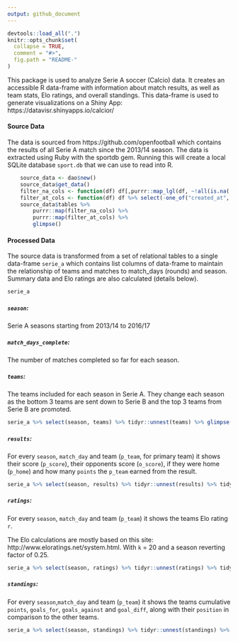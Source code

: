 ```yaml
---
output: github_document
---
```


<!-- README.md is generated from README.Rmd. Please edit that file -->

```r
devtools::load_all(".")
knitr::opts_chunk$set(
  collapse = TRUE,
  comment = "#>",
  fig.path = "README-"
)
```


This package is used to analyze Serie A soccer (Calcio) data. It creates an accessible R data-frame with information about match results, as well as team stats, Elo ratings, and overall standings. This data-frame is used to generate visualizations on a Shiny App: https://datavisr.shinyapps.io/calcior/




#### Source Data
The data is sourced from https://github.com/openfootball which contains the results of all Serie A match since the 2013/14 season. The data is extracted using Ruby with the sportdb gem. Running this will create a local SQLite database `sport.db` that we can use to read into R.

```r
    source_data <- dao$new()
    source_data$get_data()
    filter_na_cols <- function(df) df[,purrr::map_lgl(df, ~!all(is.na(.x)))]
    filter_at_cols <- function(df) df %>% select(-one_of("created_at", "updated_at"))
    source_data$tables %>% 
        purrr::map(filter_na_cols) %>% 
        purrr::map(filter_at_cols) %>% 
        glimpse()

```

#### Processed Data

The source data is transformed from a set of relational tables to a single data-frame `serie_a` which contains list columns of data-frame to maintain the relationship of teams and matches to match_days (rounds) and season. Summary data and Elo ratings are also calculated (details below).


```r
serie_a
```
##### `season`:
Serie A seasons starting from 2013/14 to 2016/17

##### `match_days_complete`:
The number of matches completed so far for each season.

##### `teams`:
The teams included for each season in Serie A. They change each season as the bottom 3 teams are sent down to Serie B and the top 3 teams from Serie B are promoted.

```r
serie_a %>% select(season, teams) %>% tidyr::unnest(teams) %>% glimpse()
```



##### `results`: 
For every `season`, `match_day` and team (`p_team`, for primary team) it shows their score (`p_score`), their opponents score (`o_score`), if they were home (`p_home`) and how many `points` the `p_team` earned from the result. 
```r
serie_a %>% select(season, results) %>% tidyr::unnest(results) %>% tidyr::unnest(data) %>% glimpse()
```


##### `ratings`:
For every `season`, `match_day` and team (`p_team`) it shows the teams Elo rating `r`. 

The Elo calculations are mostly based on this site: http://www.eloratings.net/system.html. With `k` = 20 and a season reverting factor of 0.25. 
```r
serie_a %>% select(season, ratings) %>% tidyr::unnest(ratings) %>% tidyr::unnest(data) %>% glimpse()
```


##### `standings`:
For every `season`,` match_day` and team (`p_team`) it shows the teams cumulative `points`, `goals_for`, `goals_against` and `goal_diff`, along with their `position` in comparison to the other teams.
```r
serie_a %>% select(season, standings) %>% tidyr::unnest(standings) %>% tidyr::unnest(data) %>% glimpse()
```
